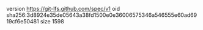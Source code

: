 version https://git-lfs.github.com/spec/v1
oid sha256:3d8924e35de05643a38fd1500e0e36006575346a546555e60ad6919cf6e50481
size 1598
